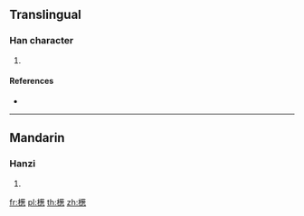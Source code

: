 ==Translingual==

===Han character===
{{Han char|rn=75|rad=木|as=13|sn=17|four=|canj=DTPP}}

# {{defn|Han|sort=木13}}

====References====
* {{Han ref|kx=0558.020|dkj=15694|dj=0947.050|hdz=21299.070|uh=6AA7|ud=27303}}

----

==Mandarin==

===Hanzi===
{{cmn-hanzi|pin=[[sōng]] ([[song1]])|wg=sung<sup>1</sup>}}

# {{defn|lang=cmn|sort=木13}}

[[fr:檧]]
[[pl:檧]]
[[th:檧]]
[[zh:檧]]